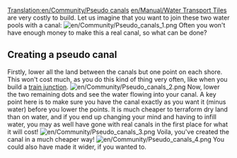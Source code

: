 [[Translation:en/Community/Pseudo canals]]
[[en/Manual/Water Transport Tiles]] are very costly to build. Let us imagine that you want to join these two water pools with a canal:
[[File:en/Community/Pseudo canals 1.png|center]]
Often you won't have enough money to make this a real canal, so what can be done?

==Creating a pseudo canal==
Firstly, lower all the land between the canals but one point on each shore. This won't cost much, as you do this kind of thing very often, like when you build a [[en/Community/Junctionary/Links|train junction]].
[[File:en/Community/Pseudo canals 2.png|center]]
Now, lower the two remaining dots and see the water flowing into your canal.  A key point here is to make sure you have the canal exactly as you want it (minus water) before you lower the points.  It is much cheaper to terraform dry land than on water, and if you end up changing your mind and having to infill water, you may as well have gone with real canals in the first place for what it will cost!
[[File:en/Community/Pseudo canals 3.png|center]]
Voila, you've created the canal in a much cheaper way!
[[File:en/Community/Pseudo canals 4.png|center]]
You could also have made it wider, if you wanted to. <!--Another advantage of pseudo canals is that you can build bridges over a pseudo canal, but you cannot over a real canal. NOT TRUE IN v0.6.0.-->